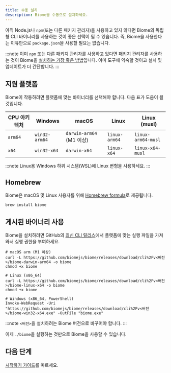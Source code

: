 ```yaml
---
title: 수동 설치
description: Biome을 수동으로 설치하세요.
---
```


아직 Node.js나 `npm`(또는 다른 패키지 관리자)을 사용하고 있지 않다면 Biome의 독립형 CLI 바이너리를 사용하는 것이 좋은 선택이 될 수 있습니다.
즉, Biome을 사용한다는 이유만으로 `package.json`을 사용할 필요는 없습니다.

:::note
이미 `npm` 또는 다른 패키지 관리자를 사용하고 있다면 패키지 관리자를 사용하는 것이 Biome을 [설치하는 가장 좋은 방법](/ko/guides/getting-started#installation)입니다.
이미 도구에 익숙할 것이고 설치 및 업데이트가 더 간단합니다.
:::

## 지원 플랫폼

Biome이 작동하려면 플랫폼에 맞는 바이너리를 선택해야 합니다. 다음 표가 도움이 될 것입니다.

| CPU 아키텍처 | Windows       | macOS                    | Linux         | Linux (musl)       |
| ------------ | ------------- | ------------------------ | ------------- | ------------------ |
| `arm64`      | `win32-arm64` | `darwin-arm64` (M1 이상) | `linux-arm64` | `linux-arm64-musl` |
| `x64`        | `win32-x64`   | `darwin-x64`             | `linux-x64`   | `linux-x64-musl`   |

:::note
Linux용 Windows 하위 시스템(WSL)에 Linux 변형을 사용하세요.
:::

## Homebrew

Biome은 macOS 및 Linux 사용자를 위해 [Homebrew formula](https://formulae.brew.sh/formula/biome)로 제공됩니다.

```shell
brew install biome
```

## 게시된 바이너리 사용

Biome을 설치하려면 GitHub의 [최신 CLI 릴리스](https://github.com/biomejs/biome/releases)에서 플랫폼에 맞는 실행 파일을 가져와서 실행 권한을 부여하세요.

```shell
# macOS arm (M1 이상)
curl -L https://github.com/biomejs/biome/releases/download/cli%2Fv<버전>/biome-darwin-arm64 -o biome
chmod +x biome

# Linux (x86_64)
curl -L https://github.com/biomejs/biome/releases/download/cli%2Fv<버전>/biome-linux-x64 -o biome
chmod +x biome

# Windows (x86_64, PowerShell)
Invoke-WebRequest -Uri "https://github.com/biomejs/biome/releases/download/cli%2Fv<버전>/biome-win32-x64.exe" -OutFile "biome.exe"
```

:::note
`<버전>`을 설치하려는 Biome 버전으로 바꾸어야 합니다.
:::

이제 `./biome`을 실행하는 것만으로 Biome을 사용할 수 있습니다.

## 다음 단계

[시작하기 가이드](/ko/guides/getting-started/)를 따르세요.
